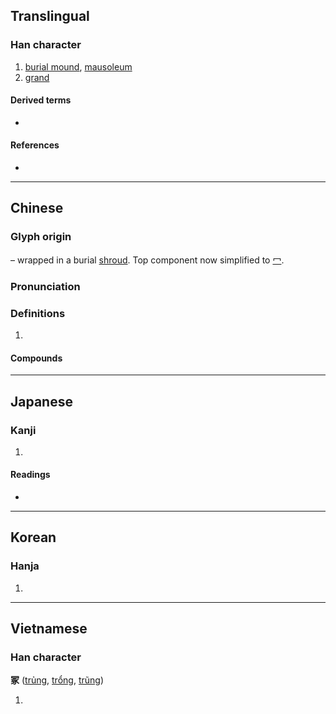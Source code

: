 {{character info/new}}
{{also|塚|家|冡}}
==Translingual==

===Han character===
{{Han char|rn=14|rad=冖|as=08|sn=10|four=37232|canj=BMSO,XBMSO|ids=⿱冖豖}}

# [[burial mound]], [[mausoleum]]
# [[grand]]

====Derived terms====
* {{l|mul|塚}}

====References====
* {{Han ref|kx=0130.250|dkj=01585|dj=0293.050|hdz=10304.090|uh=51A2|ud=20898|bh=ADE0|bd=44512}}

----

==Chinese==
{{zh-forms}}

===Glyph origin===
{{Han etym}}
{{Han compound|勹|t1=wrap|豖|ls=psc|c1=s|c2=p}} – wrapped in a burial [[shroud]]. Top component now simplified to [[冖]].

===Pronunciation===
{{zh-pron
|m=zhǒng
|c=cung2
|mn=thióng
|mc=y
|oc=y
|cat=
}}

===Definitions===
{{zh-hanzi}}

# {{rfdef|zh}}

====Compounds====
{{zh-der|冢中枯骨|冢嗣|冢土|冢墓|冢婦|冢子|冢宰|冢息|冢藏|叢冢|喪冢|大冢宰|嶓冢|汲冢古文|發冢|筆冢|衣冠冢|青冢|香冢}}

----

==Japanese==

===Kanji===
{{ja-kanji|grade=|rs=冖08}}

# {{defn|lang=ja|sort=冖08}}

====Readings====
* {{ja-readings|on=[[ちょう]] (chō), [[ちゅ]] (chu)|kun=[[つか]] (tsuka), [[おか]] (oka), [[やしろ]] (yashiro)}}

----

==Korean==

===Hanja===
{{ko-hanja|hangeul=총|rv=chong|mr=ch'ong}}

# {{defn|lang=ko|sort=冖08}}

----

==Vietnamese==

===Han character===
'''冢''' ([[trủng]], [[trổng]], [[trũng]])

# {{defn|lang=vi}}

{{cln|vi|Han tu}}
